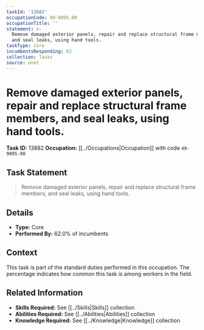 ```yaml
---
taskId: '13882'
occupationCode: 49-9095.00
occupationTitle: ''
statement: >-
  Remove damaged exterior panels, repair and replace structural frame members,
  and seal leaks, using hand tools.
taskType: Core
incumbentsResponding: 62
collection: Tasks
source: onet
---
```

# Remove damaged exterior panels, repair and replace structural frame members, and seal leaks, using hand tools.

**Task ID:** 13882
**Occupation:** [[../Occupations|Occupation]] with code `49-9095.00`

## Task Statement

> Remove damaged exterior panels, repair and replace structural frame members, and seal leaks, using hand tools.

## Details

- **Type:** Core
- **Performed By:** 62.0% of incumbents

## Context

This task is part of the standard duties performed in this occupation. The percentage indicates how common this task is among workers in the field.

## Related Information

- **Skills Required:** See [[../Skills|Skills]] collection
- **Abilities Required:** See [[../Abilities|Abilities]] collection
- **Knowledge Required:** See [[../Knowledge|Knowledge]] collection
